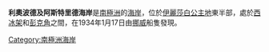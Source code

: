 {{coord|67|20|S|84|30|E|scale:4000000_source:GNIS|display=title}}

'''利奧波德及阿斯特里德海岸'''是[[南極洲|南極洲]]的[[海岸|海岸]]，位於[[伊麗莎白公主地|伊麗莎白公主地]]東半部，處於[[西冰架|西冰架]]和[[彭克角|彭克角]]之間，在1934年1月17日由[[挪威|挪威]]船隻發現。

{{Antarctica-geo-stub}}
[[Category:南極洲海岸|Category:南極洲海岸]]